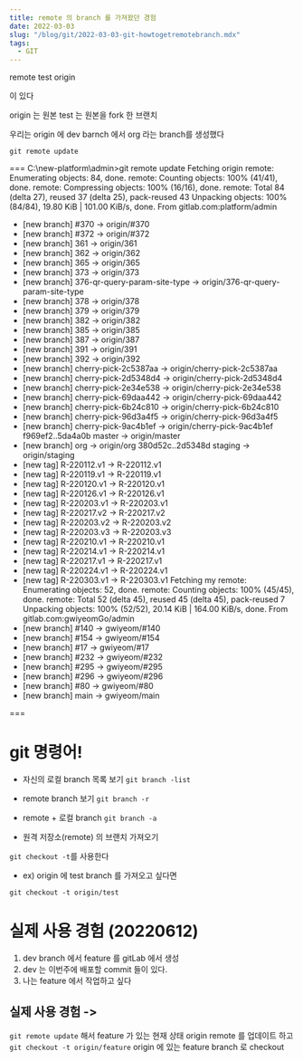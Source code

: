 ```yaml
---
title: remote 의 branch 를 가져왔던 경험
date: 2022-03-03
slug: "/blog/git/2022-03-03-git-howtogetremotebranch.mdx"
tags:
  - GIT
---
```


remote
test
origin

이 있다

origin 는 원본
test 는 원본을 fork 한 브랜치


우리는 origin 에 dev barnch 에서 org 라는 branch를 생성했다

`git remote update`

===
C:\new-platform\admin>git remote update
Fetching origin
remote: Enumerating objects: 84, done.
remote: Counting objects: 100% (41/41), done.
remote: Compressing objects: 100% (16/16), done.
remote: Total 84 (delta 27), reused 37 (delta 25), pack-reused 43
Unpacking objects: 100% (84/84), 19.80 KiB | 101.00 KiB/s, done.
From gitlab.com:platform/admin
 * [new branch]      #370                 -> origin/#370
 * [new branch]      #372                 -> origin/#372
 * [new branch]      361                  -> origin/361
 * [new branch]      362                  -> origin/362
 * [new branch]      365                  -> origin/365
 * [new branch]      373                  -> origin/373
 * [new branch]      376-qr-query-param-site-type -> origin/376-qr-query-param-site-type
 * [new branch]      378                  -> origin/378
 * [new branch]      379                  -> origin/379
 * [new branch]      382                  -> origin/382
 * [new branch]      385                  -> origin/385
 * [new branch]      387                  -> origin/387
 * [new branch]      391                  -> origin/391
 * [new branch]      392                  -> origin/392
 * [new branch]      cherry-pick-2c5387aa -> origin/cherry-pick-2c5387aa
 * [new branch]      cherry-pick-2d5348d4 -> origin/cherry-pick-2d5348d4
 * [new branch]      cherry-pick-2e34e538 -> origin/cherry-pick-2e34e538
 * [new branch]      cherry-pick-69daa442 -> origin/cherry-pick-69daa442
 * [new branch]      cherry-pick-6b24c810 -> origin/cherry-pick-6b24c810
 * [new branch]      cherry-pick-96d3a4f5 -> origin/cherry-pick-96d3a4f5
 * [new branch]      cherry-pick-9ac4b1ef -> origin/cherry-pick-9ac4b1ef
   f969ef2..5da4a0b  master               -> origin/master
 * [new branch]      org                  -> origin/org
   380d52c..2d5348d  staging              -> origin/staging
 * [new tag]         R-220112.v1          -> R-220112.v1
 * [new tag]         R-220119.v1          -> R-220119.v1
 * [new tag]         R-220120.v1          -> R-220120.v1
 * [new tag]         R-220126.v1          -> R-220126.v1
 * [new tag]         R-220203.v1          -> R-220203.v1
 * [new tag]         R-220217.v2          -> R-220217.v2
 * [new tag]         R-220203.v2          -> R-220203.v2
 * [new tag]         R-220203.v3          -> R-220203.v3
 * [new tag]         R-220210.v1          -> R-220210.v1
 * [new tag]         R-220214.v1          -> R-220214.v1
 * [new tag]         R-220217.v1          -> R-220217.v1
 * [new tag]         R-220224.v1          -> R-220224.v1
 * [new tag]         R-220303.v1          -> R-220303.v1
Fetching my
remote: Enumerating objects: 52, done.
remote: Counting objects: 100% (45/45), done.
remote: Total 52 (delta 45), reused 45 (delta 45), pack-reused 7
Unpacking objects: 100% (52/52), 20.14 KiB | 164.00 KiB/s, done.
From gitlab.com:gwiyeomGo/admin
 * [new branch]      #140       -> gwiyeom/#140
 * [new branch]      #154       -> gwiyeom/#154
 * [new branch]      #17        -> gwiyeom/#17
 * [new branch]      #232       -> gwiyeom/#232
 * [new branch]      #295       -> gwiyeom/#295
 * [new branch]      #296       -> gwiyeom/#296
 * [new branch]      #80        -> gwiyeom/#80
 * [new branch]      main       -> gwiyeom/main

===

# git 명령어!

* 자신의 로컬 branch 목록 보기
`git branch -list`

* remote branch 보기
`git branch -r`

* remote + 로컬 branch
`git branch -a`


* 원격 저장소(remote) 의 브랜치 가져오기

`git checkout -t`를 사용한다

* ex) origin 에 test branch 를 가져오고 싶다면

`git checkout -t origin/test`

# 실제 사용 경험 (20220612)
1. dev branch 에서 feature 를 gitLab 에서 생성 
2. dev 는 이번주에 배포할 commit 들이 있다.
3. 나는 feature 에서 작업하고 싶다

## 실제 사용 경험 ->

`git remote update` 해서 feature 가 있는 현재 상태 origin remote 를 업데이트 하고
`git checkout -t origin/feature` origin 에 있는 feature branch 로 checkout 
